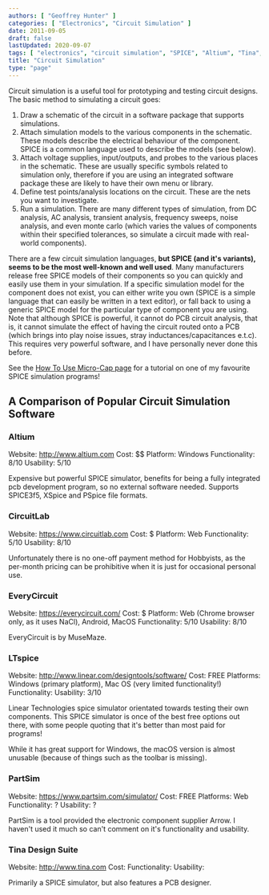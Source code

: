 ```yaml
---
authors: [ "Geoffrey Hunter" ]
categories: [ "Electronics", "Circuit Simulation" ]
date: 2011-09-05
draft: false
lastUpdated: 2020-09-07
tags: [ "electronics", "circuit simulation", "SPICE", "Altium", "Tina", "LTspice", "EveryCircuit", "MuseMaze", "CircuitLab", "PartSim", "Arrow" ]
title: "Circuit Simulation"
type: "page"
---
```



Circuit simulation is a useful tool for prototyping and testing circuit designs. The basic method to simulating a circuit goes:

1. Draw a schematic of the circuit in a software package that supports simulations.
1. Attach simulation models to the various components in the schematic. These models describe the electrical behaviour of the component. SPICE is a common language used to describe the models (see below).
1. Attach voltage supplies, input/outputs, and probes to the various places in the schematic. These are usually specific symbols related to simulation only, therefore if you are using an integrated software package these are likely to have their own menu or library.
1. Define test points/analysis locations on the circuit. These are the nets you want to investigate.
1. Run a simulation. There are many different types of simulation, from DC analysis, AC analysis, transient analysis, frequency sweeps, noise analysis, and even monte carlo (which varies the values of components within their specified tolerances, so simulate a circuit made with real-world components).

There are a few circuit simulation languages, **but SPICE (and it's variants), seems to be the most well-known and well used**. Many manufacturers release free SPICE models of their components so you can quickly and easily use them in your simulation. If a specific simulation model for the component does not exist, you can either write you own (SPICE is a simple language that can easily be written in a text editor), or fall back to using a generic SPICE model for the particular type of component you are using. Note that although SPICE is powerful, it cannot do PCB circuit analysis, that is, it cannot simulate the effect of having the circuit routed onto a PCB (which brings into play noise issues, stray inductances/capacitances e.t.c). This requires very powerful software, and I have personally never done this before.

See the [How To Use Micro-Cap page](/electronics/general/circuit-simulation/how-to-use-micro-cap/) for a tutorial on one of my favourite SPICE simulation programs!

## A Comparison of Popular Circuit Simulation Software

### Altium

Website: http://www.altium.com
Cost: $$
Platform: Windows
Functionality: 8/10
Usability: 5/10

Expensive but powerful SPICE simulator, benefits for being a fully integrated pcb development program, so no external software needed. Supports SPICE3f5, XSpice and PSpice file formats.

### CircuitLab

Website: https://www.circuitlab.com
Cost: $
Platform: Web
Functionality: 5/10
Usability: 8/10

Unfortunately there is no one-off payment method for Hobbyists, as the per-month pricing can be prohibitive when it is just for occasional personal use.

### EveryCircuit

Website: https://everycircuit.com/
Cost: $
Platform: Web (Chrome browser only, as it uses NaCl), Android, MacOS
Functionality: 5/10
Usability: 8/10

EveryCircuit is by MuseMaze. 

### LTspice

Website: http://www.linear.com/designtools/software/
Cost: FREE
Platforms: Windows (primary platform), Mac OS (very limited functionality!)
Functionality:
Usability: 3/10

Linear Technologies spice simulator orientated towards testing their own components. This SPICE simulator is once of the best free options out there, with some people quoting that it's better than most paid for programs!

While it has great support for Windows, the macOS version is almost unusable (because of things such as the toolbar is missing).

### PartSim

Website: https://www.partsim.com/simulator/
Cost: FREE
Platforms: Web
Functionality: ?
Usability: ?

PartSim is a tool provided the electronic component supplier Arrow. I haven't used it much so can't comment on it's functionality and usability.

### Tina Design Suite

Website: http://www.tina.com
Cost:
Functionality:
Usability:

Primarily a SPICE simulator, but also features a PCB designer.
